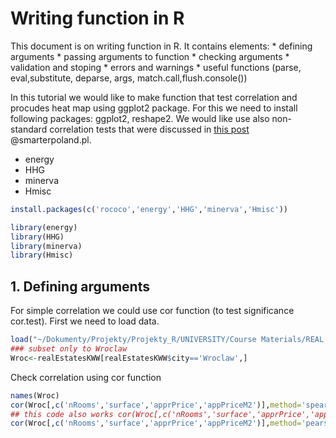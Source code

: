 Writing function in R
========================================================

This document is on writing function in R. It contains elements:
* defining arguments
* passing arguments to function
* checking arguments
* validation and stoping
* errors and warnings
* useful functions (parse, eval,substitute, deparse, args, match.call,flush.console())

In this tutorial we would like to make function that test correlation and procudes heat map using ggplot2 package. For this we need to install following packages: ggplot2, reshape2. We would like use also non-standard correlation tests that were discussed in [this post](http://smarterpoland.pl/index.php/2014/02/korelacje/) @smarterpoland.pl.

* energy
* HHG
* minerva
* Hmisc

```r
install.packages(c('rococo','energy','HHG','minerva','Hmisc'))
```

```r
library(energy)
library(HHG)
library(minerva)
library(Hmisc)
```

1. Defining arguments
---------------

For simple correlation we could use cor function (to test significance cor.test). First we need to load data.

```r
load("~/Dokumenty/Projekty/Projekty_R/UNIVERSITY/Course Materials/REAL ESTATE/DataSets/RData/realEstatesKWW.RData")
### subset only to Wroclaw
Wroc<-realEstatesKWW[realEstatesKWW$city=='Wroclaw',]
```

Check correlation using cor function

```r
names(Wroc)
cor(Wroc[,c('nRooms','surface','apprPrice','appPriceM2')],method='spearman')
## this code also works cor(Wroc[,c('nRooms','surface','apprPrice','appPriceM2')],method='s')
cor(Wroc[,c('nRooms','surface','apprPrice','appPriceM2')],method='pearson')
```










